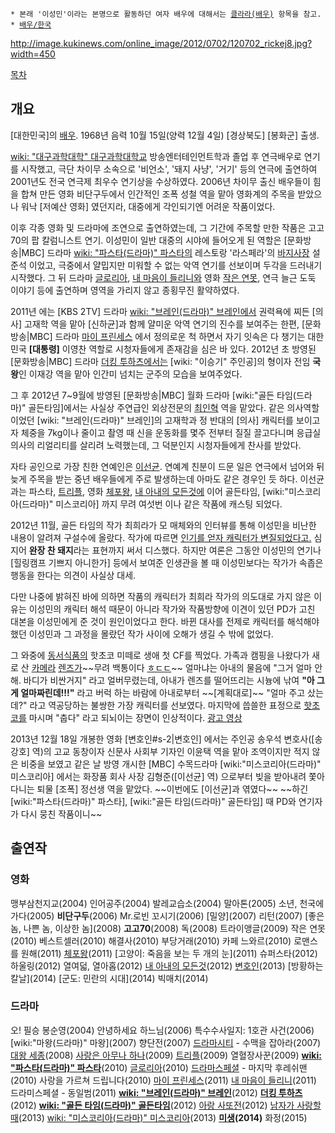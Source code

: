  * 본래 '이성민'이라는 본명으로 활동하던 여자 배우에 대해서는 [[클라라(배우)]] 항목을 참고.
 * [[배우/한국]]

http://image.kukinews.com/online_image/2012/0702/120702_rickej8.jpg?width=450

[[목차]]
== 개요 ==
[대한민국]의 [[배우]]. 1968년 음력 10월 15일(양력 12월 4일) [경상북도] [봉화군] 출생.

[[wiki: "대구과학대학" 대구과학대학교]] 방송엔터테인먼트학과 졸업 후 연극배우로 연기를 시작했고, 극단 차이무 소속으로 '비언소', '돼지 사냥', '거기' 등의 연극에 출연하여 2001년도 전국 연극제 최우수 연기상을 수상하였다. 2006년 차이무 출신 배우들이 힘을 합쳐 만든 영화 비단구두에서 인간적인 조폭 성철 역을 맡아 영화계의 주목을 받았으나 워낙 [저예산 영화] 였던지라, 대중에게 각인되기엔 어려운 작품이었다.

이후 각종 영화 및 드라마에 조연으로 출연하였는데, 그 기간에 주목할 만한 작품은 고고70의 팝 칼럼니스트 연기. 이성민이 일반 대중의 시야에 들어오게 된 역할은 [문화방송|MBC] 드라마 [[wiki: "파스타(드라마)" 파스타]]의 레스토랑 '라스페라'의 [[바지사장]] 설준석 이었고, 극중에서 얄밉지만 미워할 수 없는 악역 연기를 선보이며 두각을 드러내기 시작했다. 그 뒤 드라마 [[글로리아(드라마)|글로리아]], [[내 마음이 들리니]]와 영화 [[작은 연못]], 연극 늘근 도둑 이야기 등에 출연하며 영역을 가리지 않고 종횡무진 활약하였다.

2011년 에는 [KBS 2TV] 드라마 [[wiki: "브레인(드라마)" 브레인]]에서 권력욕에 찌든 [의사] 고재학 역을 맡아 [신하균]과 함께 얄미운 악역 연기의 진수를 보여주는 한편, [문화방송|MBC] 드라마 [[마이 프린세스]] 에서 정의로운 척 하면서 자기 잇속은 다 챙기는 대한민국 '''[대통령]''' 이영찬 역할로 시청자들에게 존재감을 심은 바 있다. 2012년 초 방영된 [문화방송|MBC] 드라마 [[더킹 투하츠]]에서는 [wiki: "이승기" 주인공]의 형이자 전임 '''국왕'''인 이재강 역을 맡아 인간미 넘치는 군주의 모습을 보여주었다. 

그 후 2012년 7~9월에 방영된 [문화방송|MBC] 월화 드라마 [wiki:"골든 타임(드라마)" 골든타임]에서는 사실상 주연급인 외상전문의 [[최인혁]] 역을 맡았다. 같은 의사역할 이었던 [wiki: "브레인(드라마)" 브레인]의 고재학과 정 반대의 [의사] 캐릭터를 보이고자 체중을 7kg이나 줄이고 촬영 때 신을 운동화를 몇주 전부터 질질 끌고다니며 응급실 의사의 리얼리티를 살리려 노력했는데, 그 덕분인지 시청자들에게 찬사를 받았다. 

자타 공인으로 가장 친한 연예인은 [[이선균]]. 연예계 친분이 드문 일은 연극에서 넘어와 뒤늦게 주목을 받는 중년 배우들에게 주로 발생하는데 아마도 같은 경우인 듯 하다. 이선균과는 파스타, [[트리플]], 영화 [[체포왕]], [[내 아내의 모든것]]에 이어 골든타임, [wiki:"미스코리아(드라마)" 미스코리아] 까지 무려 여섯번 이나 같은 작품에 캐스팅 되었다.

2012년 11월, 골든 타임의 작가 최희라가 모 매체와의 인터뷰를 통해 이성민을 비난한 내용이 알려져 구설수에 올랐다. 작가에 따르면 [http://media.daum.net/entertain/enews/view?newsid=20121113130405860 인기를 얻자 캐릭터가 변질되었다고.] 심지어 '''완장 찬 돼지'''라는 표현까지 써서 디스했다. 하지만 여론은 그동안 이성민의 연기나 [힐링캠프 기쁘지 아니한가] 등에서 보여준 인생관을 볼 때 이성민보다는 작가가 속좁은 행동을 한다는 의견이 사실상 대세.

다만 나중에 밝혀진 바에 의하면 작품의 캐릭터가 최희라 작가의 의도대로 가지 않은 이유는 이성민의 캐릭터 해석 때문이 아니라 작가와 작품방향에 이견이 있던 PD가 고친 대본을 이성민에게 준 것이 원인이었다고 한다. 바뀐 대사를 전제로 캐릭터를 해석해야 했던 이성민과 그 과정을 몰랐던 작가 사이에 오해가 생길 수 밖에 없었다.

그 와중에 [[동서식품]]의 핫초코 미떼로 생애 첫 CF를 찍었다. 가족과 캠핑을 나왔다가 새로 산 [[카메라]] [[렌즈]]가~~무려 백통이다 [[ㅎㄷㄷ]]~~ 얼마냐는 아내의 물음에 "그거 얼마 안해. 바디가 비싼거지" 라고 얼버무렸는데, 아내가 렌즈를 떨어뜨리는 시늉에 낚여 '''"아 그게 얼마짜린데!!!"''' 라고 버럭 하는 바람에 아내로부터 ~~[계획대로]~~ "얼마 주고 샀는데?" 라고 역공당하는 불쌍한 가장 캐릭터를 선보였다. 마지막에 씁쓸한 표정으로 [[핫초코]]를 마시며 "춥다" 라고 되뇌이는 장면이 인상적이다. [http://www.youtube.com/watch?v=9sOhSUq4kWg 광고 영상]

2013년 12월 18일 개봉한 영화 [변호인#s-2|변호인] 에서는 주인공 송우석 변호사([송강호] 역)의 고교 동창이자 신문사 사회부 기자인 이윤택 역을 맡아 조역이지만 적지 않은 비중을 보였고 같은 날 방영 개시한 [MBC] 수목드라마 [wiki:"미스코리아(드라마)" 미스코리아] 에서는 화장품 회사 사장 김형준([이선균] 역) 으로부터 빚을 받아내려 쫓아다니는 퇴물 [조폭] 정선생 역을 맡았다. ~~이번에도 [이선균]과 엮였다~~ ~~하긴 [wiki:"파스타(드라마)" 파스타], [wiki:"골든 타임(드라마)" 골든타임] 때 PD와 연기자가 다시 뭉친 작품이니~~  

== 출연작 ==
=== 영화 ===
맹부삼천지교(2004)
인어공주(2004)
발레교습소(2004)
말아톤(2005)
소년, 천국에 가다(2005)
'''비단구두'''(2006)
Mr.로빈 꼬시기(2006)
[밀양](2007)
리턴(2007)
[좋은 놈, 나쁜 놈, 이상한 놈](2008)
'''고고70'''(2008)
독(2008)
트라이앵글(2009)
작은 연못(2010)
베스트셀러(2010)
해결사(2010)
부당거래(2010)
카페 느와르(2010)
로맨스를 원해(2011)
[[체포왕]](2011)
[고양이: 죽음을 보는 두 개의 눈](2011)
슈퍼스타(2012)
하울링(2012)
열여덟, 열아홉(2012)
[[내 아내의 모든것]](2012)
[[변호인#s-2|변호인]](2013)
[방황하는 칼날](2014)
[군도: 민란의 시대](2014)
빅매치(2014)

=== 드라마 ===
오! 필승 봉순영(2004)
안녕하세요 하느님(2006)
특수수사일지: 1호관 사건(2006)
[wiki:"마왕(드라마)" 마왕](2007)
향단전(2007)
[[드라마시티]] - 수맥을 잡아라(2007)
[[대왕 세종]](2008)
[[사랑은 아무나 하나]](2009)
[[트리플]](2009)
열혈장사꾼(2009)
'''[[wiki: "파스타(드라마)" 파스타]]'''(2010)
[[글로리아(드라마)|글로리아]](2010)
[[드라마스페셜]] - 마지막 후레쉬맨(2010)
사랑을 가르쳐 드립니다(2010)
[[마이 프린세스]](2011)
[[내 마음이 들리니]](2011)
드라미스페셜 - 동일범(2011)
'''[[wiki: "브레인(드라마)" 브레인]]'''(2012)
'''[[더킹 투하츠]]'''(2012)
'''[[wiki: "골든 타임(드라마)" 골든타임]]'''(2012)
[[아랑 사또전]](2012)
[[남자가 사랑할 때#s-1|남자가 사랑할 때]](2013)
[[wiki: "미스코리아(드라마)" 미스코리아]](2013)
'''[[미생(드라마)|미생]](2014)'''
화정(2015)
